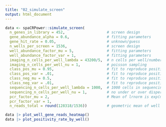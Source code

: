 ```yaml
---
title: "02_simulate_screen"
output: html_document
---
```


```r

data <- spaCRPower::simulate_screen(
  n_genes_in_library = 452,                   # screen design 
  gene_abundance_alpha = 0.6,                 # fitting parameters
  gene_hit_rate = 0.05,                       # unknown/guess
  n_wells_per_screen = 1536,                  # screen design
  well_abundance_factor_mu = 5,               # fitting parameters
  well_abundance_factor_var = 1,              # fitting parameters
  imaging_n_cells_per_well_lambda = 43200/5,  # n cells per well/number genes per well
  imaging_n_cells_per_well_nu = 1,            # poisson sampling
  class_pos_mu = 0.95,                        # fit to reproduce positivity rates in wells
  class_pos_var = .01,                        # fit to reproduce positivity rates in wells
  class_neg_mu = 0.5,                         # fit to reproduce positivity rates in wells
  class_neg_var = .01,                        # fit to reproduce positivity rates in wells
  sequencing_n_cells_per_well_lambda = 1000,  # 1000 cells in sequencing plate for each gene in the well
  sequencing_n_cells_per_well_nu = 1,         # no under or over dispersion => Poisson
  pcr_factor_mu = 2,                          # Mean of lrnorm is exp(mu + 1/var) = ~12.1
  pcr_factor_var = 1,
  n_reads_total = round(128318/1536))         # geometric mean of well reads
```

```r

data |> plot_well_gene_reads_heatmap()
data |> plot_positivity_rate_by_well()

```
